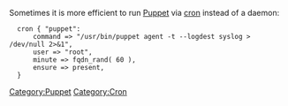 Sometimes it is more efficient to run [[Puppet]] via [[cron]] instead of a daemon:
<pre>
  cron { "puppet":
      command => "/usr/bin/puppet agent -t --logdest syslog > /dev/null 2>&1",
      user => "root",
      minute => fqdn_rand( 60 ),
      ensure => present,
  }
</pre>

[[Category:Puppet]][[Category:Cron]]